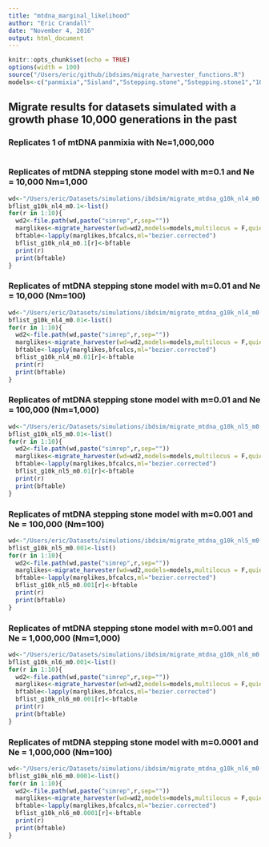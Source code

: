 ```yaml
---
title: "mtdna_marginal_likelihood"
author: "Eric Crandall"
date: "November 4, 2016"
output: html_document
---
```


```r
knitr::opts_chunk$set(echo = TRUE)
options(width = 100)
source("/Users/eric/github/ibdsims/migrate_harvester_functions.R")
models<-c("panmixia","5island","5stepping.stone","5stepping.stone1","10island","10stepping.stone","10stepping.stone1")
```

## Migrate results for datasets simulated with a growth phase 10,000 generations in the past

### Replicates 1 of mtDNA panmixia with Ne=1,000,000
```r

```


### Replicates of mtDNA stepping stone model with m=0.1 and Ne = 10,000 Nm=1,000
```r
wd<-"/Users/eric/Datasets/simulations/ibdsim/migrate_mtdna_g10k_nl4_m0.1"
bflist_g10k_nl4_m0.1<-list()
for(r in 1:10){
  wd2<-file.path(wd,paste("simrep",r,sep=""))
  marglikes<-migrate_harvester(wd=wd2,models=models,multilocus = F,quiet = T)
  bftable<-lapply(marglikes,bfcalcs,ml="bezier.corrected")
  bflist_g10k_nl4_m0.1[r]<-bftable
  print(r)
  print(bftable)
}
```

### Replicates of mtDNA stepping stone model with m=0.01 and Ne = 10,000 (Nm=100)
```r
wd<-"/Users/eric/Datasets/simulations/ibdsim/migrate_mtdna_g10k_nl4_m0.01"
bflist_g10k_nl4_m0.01<-list()
for(r in 1:10){
  wd2<-file.path(wd,paste("simrep",r,sep=""))
  marglikes<-migrate_harvester(wd=wd2,models=models,multilocus = F,quiet = T)
  bftable<-lapply(marglikes,bfcalcs,ml="bezier.corrected")
  bflist_g10k_nl4_m0.01[r]<-bftable
  print(r)
  print(bftable)
}
```



### Replicates of mtDNA stepping stone model with m=0.01 and Ne = 100,000 (Nm=1,000)
```r
wd<-"/Users/eric/Datasets/simulations/ibdsim/migrate_mtdna_g10k_nl5_m0.01"
bflist_g10k_nl5_m0.01<-list()
for(r in 1:10){
  wd2<-file.path(wd,paste("simrep",r,sep=""))
  marglikes<-migrate_harvester(wd=wd2,models=models,multilocus = F,quiet = T)
  bftable<-lapply(marglikes,bfcalcs,ml="bezier.corrected")
  bflist_g10k_nl5_m0.01[r]<-bftable
  print(r)
  print(bftable)
}
```

### Replicates of mtDNA stepping stone model with m=0.001 and Ne = 100,000 (Nm=100)
```r
wd<-"/Users/eric/Datasets/simulations/ibdsim/migrate_mtdna_g10k_nl5_m0.001"
bflist_g10k_nl5_m0.001<-list()
for(r in 1:10){
  wd2<-file.path(wd,paste("simrep",r,sep=""))
  marglikes<-migrate_harvester(wd=wd2,models=models,multilocus = F,quiet = T)
  bftable<-lapply(marglikes,bfcalcs,ml="bezier.corrected")
  bflist_g10k_nl5_m0.001[r]<-bftable
  print(r)
  print(bftable)
}
```

### Replicates of mtDNA stepping stone model with m=0.001 and Ne = 1,000,000 (Nm=1,000)
```r
wd<-"/Users/eric/Datasets/simulations/ibdsim/migrate_mtdna_g10k_nl6_m0.001"
bflist_g10k_nl6_m0.001<-list()
for(r in 1:10){
  wd2<-file.path(wd,paste("simrep",r,sep=""))
  marglikes<-migrate_harvester(wd=wd2,models=models,multilocus = F,quiet = T)
  bftable<-lapply(marglikes,bfcalcs,ml="bezier.corrected")
  bflist_g10k_nl6_m0.001[r]<-bftable
  print(r)
  print(bftable)
}
```

### Replicates of mtDNA stepping stone model with m=0.0001 and Ne = 1,000,000 (Nm=100)
```r
wd<-"/Users/eric/Datasets/simulations/ibdsim/migrate_mtdna_g10k_nl6_m0.0001"
bflist_g10k_nl6_m0.0001<-list()
for(r in 1:10){
  wd2<-file.path(wd,paste("simrep",r,sep=""))
  marglikes<-migrate_harvester(wd=wd2,models=models,multilocus = F,quiet = T)
  bftable<-lapply(marglikes,bfcalcs,ml="bezier.corrected")
  bflist_g10k_nl6_m0.0001[r]<-bftable
  print(r)
  print(bftable)
}
```

